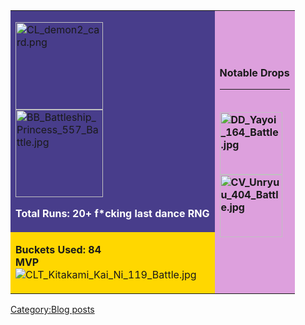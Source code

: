 {| border="1" style="text-align:center"
|-
| style="background-color:rgb(72,61,139);"| [[File:CL_demon2_card.png|thumb|140px|left|link=http://kancolle.wikia.com/wiki/Light_Cruiser_Demon]]<br />[[File:BB_Battleship_Princess_557_Battle.jpg|thumb|140px|left|link=http://kancolle.wikia.com/wiki/Battleship_Princess]]<div style="color:white">'''Total Runs: 20+ f*cking last dance RNG'''</div>
| rowspan="2" style="background-color:rgb(221,160,221);"| '''Notable Drops'''
<hr />'''<br />'''
'''[[File:DD_Yayoi_164_Battle.jpg|thumb|center|100px|link=http://kancolle.wikia.com/wiki/Yayoi]]<br />[[File:CV_Unryuu_404_Battle.jpg|thumb|center|100px|link=http://kancolle.wikia.com/wiki/Unryuu]]'''
|-
| style="background-color:rgb(255,215,0);"| '''Buckets Used: 84<br />MVP'''<br />[[File:CLT_Kitakami_Kai_Ni_119_Battle.jpg|thumb|center|link=http://kancolle.wikia.com/wiki/Kitakami]]
|}
[[Category:Blog posts]]